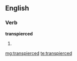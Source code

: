 ==English==

===Verb===
'''transpierced'''

# {{past of|transpierce}}

[[mg:transpierced]]
[[te:transpierced]]